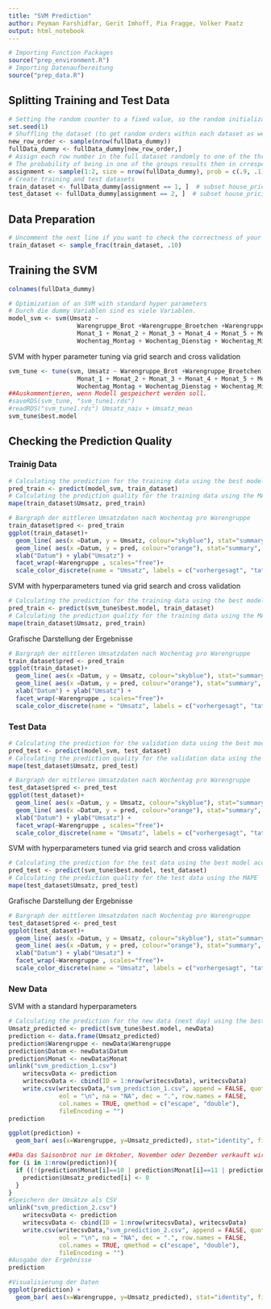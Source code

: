 ```yaml
---
title: "SVM Prediction"
author: Peyman Farshidfar, Gerit Imhoff, Pia Fragge, Volker Paatz
output: html_notebook
---
```


```r
# Importing Function Packages
source("prep_environment.R")
# Importing Datenaufbereitung
source("prep_data.R")
```


## Splitting Training and Test Data

```r
# Setting the random counter to a fixed value, so the random initialization stays the same (the random split is always the same)
set.seed(1)
# Shuffling the dataset (to get random orders within each dataset as well)
new_row_order <- sample(nrow(fullData_dummy))
fullData_dummy <- fullData_dummy[new_row_order,]
# Assign each row number in the full dataset randomly to one of the three groups of datasets
# The probability of being in one of the groups results then in crresponding group sizes
assignment <- sample(1:2, size = nrow(fullData_dummy), prob = c(.9, .1), replace = TRUE)
# Create training and test datasets
train_dataset <- fullData_dummy[assignment == 1, ]  # subset house_pricing to training indices only
test_dataset <- fullData_dummy[assignment == 2, ]  # subset house_pricing to test indices only
```


## Data Preparation

```r
# Uncomment the next line if you want to check the correctness of your following code for the svm estimation with a small (and computationally fast) part of the training data set
train_dataset <- sample_frac(train_dataset, .10)
```


## Training the SVM
```r
colnames(fullData_dummy)
```

```r
# Optimization of an SVM with standard hyper parameters
# Durch die dummy Variablen sind es viele Variablen.
model_svm <- svm(Umsatz ~ 
                   Warengruppe_Brot +Warengruppe_Broetchen +Warengruppe_Crossaint +Warengruppe_Konditorei + Warengruppe_Kuchen +
                   Monat_1 + Monat_2 + Monat_3 + Monat_4 + Monat_5 + Monat_6 + Monat_7 + Monat_8 + Monat_9 + Monat_10 + Monat_11 +
                   Wochentag_Montag + Wochentag_Dienstag + Wochentag_Mittwoch + Wochentag_Donnerstag + Wochentag_Freitag + Wochentag_Samstag + Ferien + Feiertag + Wochenende  + Umsatz_naiv + Umsatz_mean + KielerWoche + Temperatur_1 + Temperatur_2 + Temperatur_3 + Temperatur_4 + Temperatur_5 + Sonnenscheindauer, train_dataset)
```

SVM with hyper parameter tuning via grid search and cross validation

```r
svm_tune <- tune(svm, Umsatz ~ Warengruppe_Brot +Warengruppe_Broetchen +Warengruppe_Crossaint +Warengruppe_Konditorei + Warengruppe_Kuchen +
                   Monat_1 + Monat_2 + Monat_3 + Monat_4 + Monat_5 + Monat_6 + Monat_7 + Monat_8 + Monat_9 + Monat_10 + Monat_11 +
                   Wochentag_Montag + Wochentag_Dienstag + Wochentag_Mittwoch + Wochentag_Donnerstag + Wochentag_Freitag + Wochentag_Samstag + Ferien + Feiertag + Wochenende  + Umsatz_naiv + Umsatz_mean + KielerWoche + Temperatur_1 + Temperatur_2 + Temperatur_3 + Temperatur_4 + Temperatur_5 + Sonnenscheindauer, data=train_dataset, ranges = list(epsilon = 0.08, cost =1.5)) #seq(0.05,0.3,0.05), cost = seq(1,4,0.5)
##Auskommentieren, wenn Modell gespeichert werden soll.
#saveRDS(svm_tune, "svm_tune1.rds")
#readRDS("svm_tune1.rds") Umsatz_naiv + Umsatz_mean
svm_tune$best.model
```


## Checking the Prediction Quality


### Trainig Data

<!-- SVM with a standard hyperparameters -->
```r
# Calculating the prediction for the training data using the best model according to the grid search
pred_train <- predict(model_svm, train_dataset)
# Calculating the prediction quality for the training data using the MAPE
mape(train_dataset$Umsatz, pred_train)
```
<!--Grafische Darstellung der Ergebnisse -->
```r
# Bargraph der mittleren Umsatzdaten nach Wochentag pro Warengruppe
train_dataset$pred <- pred_train
ggplot(train_dataset)+
  geom_line( aes(x =Datum, y = Umsatz, colour="skyblue"), stat="summary", fun="mean")+
  geom_line( aes(x =Datum, y = pred, colour="orange"), stat="summary", fun="mean")+
  xlab("Datum") + ylab("Umsatz") +
  facet_wrap(~Warengruppe , scales="free")+
  scale_color_discrete(name = "Umsatz", labels = c("vorhergesagt", "tatsächlich"))
```

SVM with hyperparameters tuned via grid search and cross validation
```r
# Calculating the prediction for the training data using the best model according to the grid search
pred_train <- predict(svm_tune$best.model, train_dataset)
# Calculating the prediction quality for the training data using the MAPE
mape(train_dataset$Umsatz, pred_train)
```
Grafische Darstellung der Ergebnisse
```r
# Bargraph der mittleren Umsatzdaten nach Wochentag pro Warengruppe
train_dataset$pred <- pred_train
ggplot(train_dataset)+
  geom_line( aes(x =Datum, y = Umsatz, colour="skyblue"), stat="summary", fun="mean")+
  geom_line( aes(x =Datum, y = pred, colour="orange"), stat="summary", fun="mean")+
  xlab("Datum") + ylab("Umsatz") +
  facet_wrap(~Warengruppe , scales="free")+
  scale_color_discrete(name = "Umsatz", labels = c("vorhergesagt", "tatsächlich"))
```

### Test Data

<!--SVM with a standard hyperparameters -->
```r
# Calculating the prediction for the validation data using the best model according to the grid search
pred_test <- predict(model_svm, test_dataset)
# Calculating the prediction quality for the validation data using the MAPE
mape(test_dataset$Umsatz, pred_test)
```
<!--Grafische Darstellung der Ergebnisse -->
```r
# Bargraph der mittleren Umsatzdaten nach Wochentag pro Warengruppe
test_dataset$pred <- pred_test
ggplot(test_dataset)+
  geom_line( aes(x =Datum, y = Umsatz, colour="skyblue"), stat="summary", fun="mean")+
  geom_line( aes(x =Datum, y = pred, colour="orange"), stat="summary", fun="mean")+
  xlab("Datum") + ylab("Umsatz") +
  facet_wrap(~Warengruppe , scales="free")+
  scale_color_discrete(name = "Umsatz", labels = c("vorhergesagt", "tatsächlich"))
```

SVM with hyperparameters tuned via grid search and cross validation
```r
# Calculating the prediction for the test data using the best model according to the grid search
pred_test <- predict(svm_tune$best.model, test_dataset)
# Calculating the prediction quality for the test data using the MAPE
mape(test_dataset$Umsatz, pred_test)
```
Grafische Darstellung der Ergebnisse
```r
# Bargraph der mittleren Umsatzdaten nach Wochentag pro Warengruppe
test_dataset$pred <- pred_test
ggplot(test_dataset)+
  geom_line( aes(x =Datum, y = Umsatz, colour="skyblue"), stat="summary", fun="mean")+
  geom_line( aes(x =Datum, y = pred, colour="orange"), stat="summary", fun="mean")+
  xlab("Datum") + ylab("Umsatz") +
  facet_wrap(~Warengruppe , scales="free")+
  scale_color_discrete(name = "Umsatz", labels = c("vorhergesagt", "tatsächlich"))
```

### New Data

SVM with a standard hyperparameters
```r
# Calculating the prediction for the new data (next day) using the best model according to the grid search
Umsatz_predicted <- predict(svm_tune$best.model, newData)
prediction <- data.frame(Umsatz_predicted)
prediction$Warengruppe <- newData$Warengruppe
prediction$Datum <- newData$Datum
prediction$Monat <- newData$Monat
unlink("svm_prediction_1.csv")
    writecsvData <- prediction
    writecsvData <- cbind(ID = 1:nrow(writecsvData), writecsvData)
    write.csv(writecsvData,"svm_prediction_1.csv", append = FALSE, quote = TRUE, sep = ",",
              eol = "\n", na = "NA", dec = ".", row.names = FALSE,
              col.names = TRUE, qmethod = c("escape", "double"),
              fileEncoding = "")
prediction
```
```r
ggplot(prediction) +
  geom_bar( aes(x=Warengruppe, y=Umsatz_predicted), stat="identity", fill="forestgreen", alpha=0.5)
```



```r
##Da das Saisonbrot nur im Oktober, November oder Dezember verkauft wird, überprüfen, ob sich Vorhersagedatum in dem Zeitraum befindet, ansonsten Umsatz_predicted = 0 setzen
for (i in 1:nrow(prediction)){
  if ((!(prediction$Monat[i]==10 | prediction$Monat[i]==11 | prediction$Monat[i]==12)) & prediction$Warengruppe[i]=="Saisonbrot") {
    prediction$Umsatz_predicted[i] <- 0
  }
}
#Speichern der Umsätze als CSV    
unlink("svm_prediction_2.csv")
    writecsvData <- prediction
    writecsvData <- cbind(ID = 1:nrow(writecsvData), writecsvData)
    write.csv(writecsvData,"svm_prediction_2.csv", append = FALSE, quote = TRUE, sep = ",",
              eol = "\n", na = "NA", dec = ".", row.names = FALSE,
              col.names = TRUE, qmethod = c("escape", "double"),
              fileEncoding = "")   
#Ausgabe der Ergebnisse    
prediction
```


```r
#Visualisierung der Daten
ggplot(prediction) +
  geom_bar( aes(x=Warengruppe, y=Umsatz_predicted), stat="identity", fill="forestgreen", alpha=0.5)
```